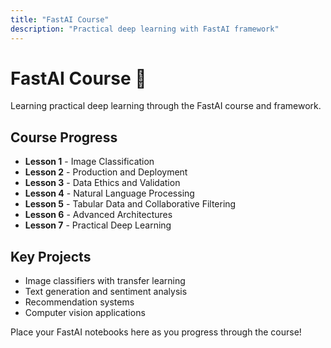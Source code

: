 ```yaml
---
title: "FastAI Course"
description: "Practical deep learning with FastAI framework"
---
```


# FastAI Course 🤖

Learning practical deep learning through the FastAI course and framework.

## Course Progress

- **Lesson 1** - Image Classification
- **Lesson 2** - Production and Deployment  
- **Lesson 3** - Data Ethics and Validation
- **Lesson 4** - Natural Language Processing
- **Lesson 5** - Tabular Data and Collaborative Filtering
- **Lesson 6** - Advanced Architectures
- **Lesson 7** - Practical Deep Learning

## Key Projects

- Image classifiers with transfer learning
- Text generation and sentiment analysis
- Recommendation systems
- Computer vision applications

Place your FastAI notebooks here as you progress through the course!